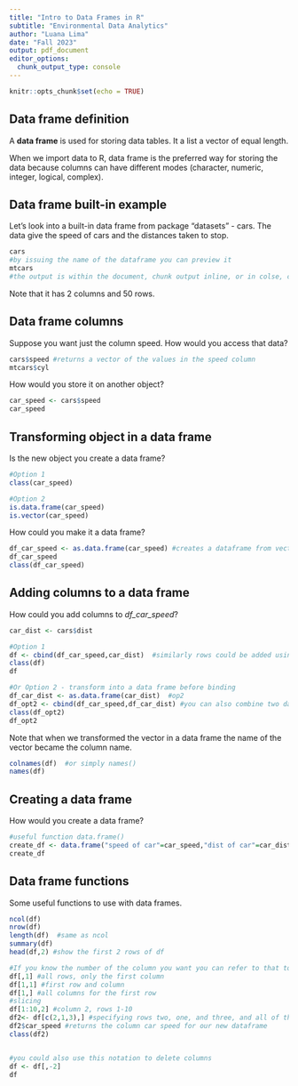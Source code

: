 ```yaml
---
title: "Intro to Data Frames in R"
subtitle: "Environmental Data Analytics"
author: "Luana Lima"
date: "Fall 2023"
output: pdf_document
editor_options: 
  chunk_output_type: console
---
```


```r
knitr::opts_chunk$set(echo = TRUE)
```

## Data frame definition

A **data frame** is used for storing data tables. It a list a vector of equal length.

When we import data to R, data frame is the preferred way for storing the data because columns can have different modes (character, numeric, integer, logical, complex).

## Data frame built-in example

Let's look into a built-in data frame from package "datasets" - cars. The data give the speed of cars and the distances taken to stop.

```r
cars
#by issuing the name of the dataframe you can preview it
mtcars
#the output is within the document, chunk output inline, or in colse, chunk output in console, when issued in console the command opens a new tab to preview the table
```


Note that it has 2 columns and 50 rows.

## Data frame columns

Suppose you want just the column speed. How would you access that data?

```r
cars$speed #returns a vector of the values in the speed column 
mtcars$cyl
```

How would you store it on another object?

```r
car_speed <- cars$speed
car_speed
```

## Transforming object in a data frame

Is the new object you create a data frame?

```r
#Option 1
class(car_speed)

#Option 2
is.data.frame(car_speed)
is.vector(car_speed)
```

How could you make it a data frame?

```r
df_car_speed <- as.data.frame(car_speed) #creates a dataframe from vectors
df_car_speed
class(df_car_speed)
```

## Adding columns to a data frame

How could you add columns to *df_car_speed*?

```r
car_dist <- cars$dist

#Option 1
df <- cbind(df_car_speed,car_dist)  #similarly rows could be added using rbind(), binds columns and makes a dataframe if they are the same length
class(df)
df

#Or Option 2 - transform into a data frame before binding
df_car_dist <- as.data.frame(car_dist)  #op2
df_opt2 <- cbind(df_car_speed,df_car_dist) #you can also combine two dataframes (instead of two vectors)
class(df_opt2)
df_opt2

```

Note that when we transformed the vector in a data frame the name of the vector became the column name.

```r
colnames(df)  #or simply names()
names(df)
```

## Creating a data frame

How would you create a data frame?

```r
#useful function data.frame()
create_df <- data.frame("speed of car"=car_speed,"dist of car"=car_dist) #creating new dataframe rather than transforming something into a dataframe
create_df
```

## Data frame functions

Some useful functions to use with data frames.

```r
ncol(df)  
nrow(df)  
length(df)  #same as ncol
summary(df)
head(df,2) #show the first 2 rows of df

#If you know the number of the column you want you can refer to that to access column
df[,1] #all rows, only the first column
df[1,1] #first row and column
df[1,] #all columns for the first row
#slicing
df[1:10,2] #column 2, rows 1-10
df2<- df[c(2,1,3),] #specifying rows two, one, and three, and all of the columns will display (this notation only applies to a dataframe)
df2$car_speed #returns the column car speed for our new dataframe
class(df2)


#you could also use this notation to delete columns
df <- df[,-2]
df
```
